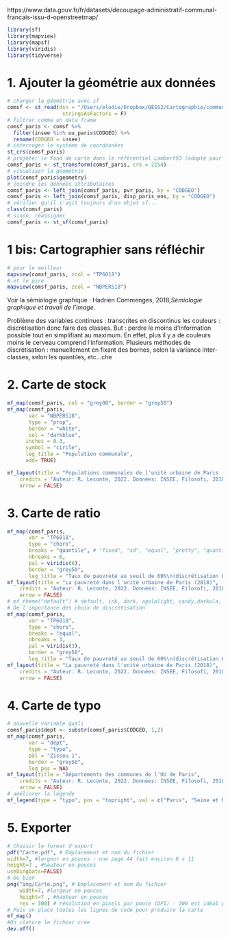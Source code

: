 https://www.data.gouv.fr/fr/datasets/decoupage-administratif-communal-francais-issu-d-openstreetmap/


```r
library(sf)
library(mapview)
library(mapsf)
library(viridis)
library(tidyverse)
```

# 1. Ajouter la géométrie aux données


```r
# charger la géométrie avec sf
comsf <- st_read(dsn = "/Users/elodie/Dropbox/QESS2/Cartographie/communes-20220101-shp/communes-20220101.shp", 
                  stringsAsFactors = F)
# filtrer comme un data frame
comsf_paris <- comsf %>% 
  filter(insee %in% uu_paris$CODGEO) %>% 
  rename(CODGEO = insee)
# interroger le système de coordoonées 
st_crs(comsf_paris)
# projeter le fond de carte dans le référentiel Lambert93 (adapté pour la France)
comsf_paris <- st_transform(comsf_paris, crs = 2154)
# visualiser la géométrie
plot(comsf_paris$geometry)
# joindre les données attributaires
comsf_paris <- left_join(comsf_paris, pvr_paris, by = "CODGEO")
comsf_paris <- left_join(comsf_paris, disp_paris_ens, by = "CODGEO")
# vérifier qu'il s'agit toujours d'un objet sf...
class(comsf_paris)
# sinon, réassigner
comsf_paris <- st_sf(comsf_paris)
```

# 1 bis: Cartographier sans réfléchir

```r
# pour le meilleur
mapview(comsf_paris, zcol = "TP6018")
# et le pire
mapview(comsf_paris, zcol = "NBPERS18")
```


Voir la sémiologie graphique : Hadrien Commenges, 2018,*Sémiologie graphique et travail de l'image*.

Problème des variables continues : transcrites en discontinus les couleurs : discrétisation donc faire des classes. But : perdre le moins d'information possible tout en simplifiant au maximum. En effet, plus il y a de couleurs moins le cerveau comprend l'information. 
Plusieurs méthodes de discrétisation : manuellement en fixant des bornes, selon la variance inter-classes, selon les quantiles, etc...che

# 2. Carte de stock

```r
mf_map(comsf_paris, col = "grey80", border = "grey50")
mf_map(comsf_paris, 
       var = "NBPERS18", 
       type = "prop", 
       border = "white", 
       col = "darkblue", 
      inches = 0.3, 
      symbol = "circle",
      leg_title = "Population communale",
      add= TRUE)

mf_layout(title = "Populations communales de l'unité urbaine de Paris (2018)", 
    credits = "Auteur: R. Leconte, 2022. Données: INSEE, Filosofi, 2018",
    arrow = FALSE)
```


# 3. Carte de ratio

```r
mf_map(comsf_paris, 
       var = "TP6018", 
       type = "choro", 
       breaks = "quantile", # "fixed", "sd", "equal", "pretty", "quantile", "kmeans", "hclust", "bclust", "fisher", "jenks" and "dpih"
       nbreaks = 6, 
       pal = viridis(6), 
       border = "grey50", 
       leg_title = "Taux de pauvreté au seuil de 60%\n(discrétisation 6 quantiles)")
mf_layout(title = "La pauvreté dans l'unité urbaine de Paris (2018)", 
    credits = "Auteur: R. Leconte, 2022. Données: INSEE, Filosofi, 2018",
    arrow = FALSE)
# mf_theme("default") # default, ink, dark, agolalight, candy,darkula, iceberg, green, nevermind, jsk or barcelona
# De l'importance des choix de discrétisation
mf_map(comsf_paris, 
       var = "TP6018", 
       type = "choro", 
       breaks = "equal", 
       nbreaks = 3,
       pal = viridis(3), 
       border = "grey50", 
       leg_title = "Taux de pauvreté au seuil de 60%\n(discrétisation 6 quantiles)")
mf_layout(title = "La pauvreté dans l'unité urbaine de Paris (2018)", 
    credits = "Auteur: R. Leconte, 2022. Données: INSEE, Filosofi, 2018",
    arrow = FALSE)
```


# 4. Carte de typo

```r
# nouvelle variable quali
comsf_paris$dept <- substr(comsf_paris$CODGEO, 1,2)
mf_map(comsf_paris, 
       var = "dept", 
       type = "typo", 
       pal = "Zissou 1",
       border = "grey50", 
       leg_pos = NA)
mf_layout(title = "Départements des communes de l'UU de Paris", 
    credits = "Auteur: R. Leconte, 2022. Données: INSEE, Filosofi, 2018",
    arrow = FALSE)
# améliorer la légende
mf_legend(type = "typo", pos = "topright", val = c("Paris", "Seine et Marne", "Yvelines", "Essone", "Hauts de Seine", "Seine Saint Denis", "Val de Marne", "Val d'Oise"), pal = "Zissou 1", title = "Départements", cex = 0.5)
```


# 5. Exporter

```r
# Choisir le format d'export
pdf("Carte.pdf", # Emplacement et nom du fichier
width=7, #largeur en pouces - une page A4 fait environ 8 x 11
height=7 , #hauteur en pouces
useDingbats=FALSE)
# Ou bien 
png("img/Carte.png", # Emplacement et nom du fichier
    width=7, #largeur en pouces
    height=7 , #hauteur en pouces
    res = 300) # résolution en pixels par pouce (DPI) - 300 est idéal pour imprimer
# Puis on place toutes les lignes de code pour produire la carte
mf_map()
#On cloture le fichier crée
dev.off()
```



